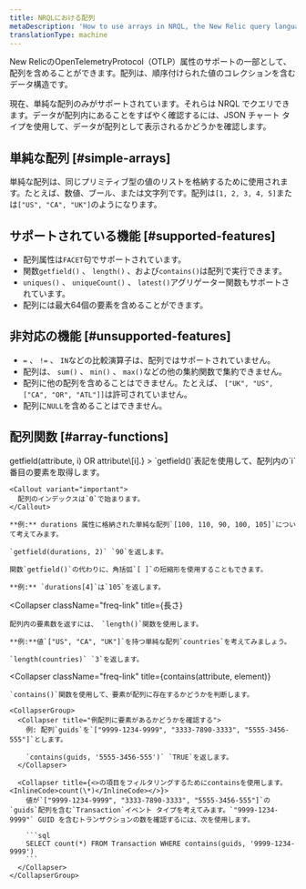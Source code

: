 ```yaml
---
title: NRQLにおける配列
metaDescription: 'How to use arrays in NRQL, the New Relic query language'
translationType: machine
---
```


New RelicのOpenTelemetryProtocol（OTLP）属性のサポートの一部として、配列を含めることができます。配列は、順序付けられた値のコレクションを含むデータ構造です。

現在、単純な配列のみがサポートされています。それらは NRQL でクエリできます。データが配列内にあることをすばやく確認するには、JSON チャート タイプを使用して、データが配列として表示されるかどうかを確認します。

## 単純な配列 [#simple-arrays]

単純な配列は、同じプリミティブ型の値のリストを格納するために使用されます。たとえば、数値、ブール、または文字列です。配列は`[1, 2, 3, 4, 5]`または`["US", "CA", "UK"]`のようになります。

## サポートされている機能 [#supported-features]

* 配列属性は`FACET`句でサポートされています。
* 関数`getfield()` 、 `length()` 、および`contains()`は配列で実行できます。
* `uniques()` 、 `uniqueCount()` 、 `latest()`アグリゲーター関数もサポートされています。
* 配列には最大64個の要素を含めることができます。

## 非対応の機能 [#unsupported-features]

* `=` 、 `!=` 、 `IN`などの比較演算子は、配列ではサポートされていません。
* 配列は、 `sum()` 、 `min()` 、 `max()`などの他の集約関数で集約できません。
* 配列に他の配列を含めることはできません。たとえば、 `["UK", "US", ["CA", "OR", "ATL"]]`は許可されていません。
* 配列に`NULL`を含めることはできません。

## 配列関数 [#array-functions]

<CollapserGroup>
  <Collapser
    className="freq-link"
    title={<InlineCode>getfield(attribute, i) OR attribute\[i].</InlineCode>}
  >
    `getfield()`表記を使用して、配列内の`i`番目の要素を取得します。

    <Callout variant="important">
      配列のインデックスは`0`で始まります。
    </Callout>

    **例:** durations 属性に格納された単純な配列`[100, 110, 90, 100, 105]`について考えてみます。

    `getfield(durations, 2)` `90`を返します。

    関数`getfield()`の代わりに、角括弧`[ ]`の短縮形を使用することもできます。

    **例:** `durations[4]`は`105`を返します。
  </Collapser>

  <Collapser
    className="freq-link"
    title={<InlineCode>長さ</InlineCode>}
  >
    配列内の要素数を返すには、 `length()`関数を使用します。

    **例:**値`["US", "CA", "UK"]`を持つ単純な配列`countries`を考えてみましょう。

    `length(countries)` `3`を返します。
  </Collapser>

  <Collapser
    className="freq-link"
    title={<InlineCode>contains(attribute, element)</InlineCode>}
  >
    `contains()`関数を使用して、要素が配列に存在するかどうかを判断します。

    <CollapserGroup>
      <Collapser title="例配列に要素があるかどうかを確認する">
        例: 配列`guids`を`["9999-1234-9999", "3333-7890-3333", "5555-3456-555"]`とします。

        `contains(guids, '5555-3456-555')` `TRUE`を返します。
      </Collapser>

      <Collapser title={<>の項目をフィルタリングするためにcontainsを使用します。 <InlineCode>count(\*)</InlineCode></>}>
        値が`["9999-1234-9999", "3333-7890-3333", "5555-3456-555"]`の`guids`配列を含む`Transaction`イベント タイプを考えてみます。`"9999-1234-9999"` GUID を含むトランザクションの数を確認するには、次を使用します。

        ```sql
        SELECT count(*) FROM Transaction WHERE contains(guids, '9999-1234-9999')
        ```
      </Collapser>
    </CollapserGroup>
  </Collapser>
</CollapserGroup>
